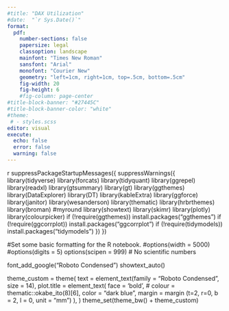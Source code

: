 ```yaml
---
#title: "DAX Utilization"
#date:  "`r Sys.Date()`"
format: 
  pdf:
    number-sections: false
    papersize: legal
    classoption: landscape
    mainfont: "Times New Roman"
    sansfont: "Arial"
    monofont: "Courier New"
    geometry: "left=1cm, right=1cm, top=.5cm, bottom=.5cm"
    fig-width: 20
    fig-height: 6
    #fig-column: page-center
#title-block-banner: "#27445C"
#title-block-banner-color: "white"
#theme: 
 # - styles.scss
editor: visual
execute: 
  echo: false
  error: false
  warning: false
---
```


{r}
suppressPackageStartupMessages({
  suppressWarnings({
    library(tidyverse)
    library(forcats)
    library(tidyquant)
    library(ggrepel)
    library(readxl)
    library(gtsummary)
    library(gt)
    library(ggthemes)
    library(DataExplorer)
    library(DT)
    library(kableExtra)
    library(ggforce)
    library(janitor)
    library(wesanderson)
    library(thematic)
    library(hrbrthemes)
    library(broman) #myround
    library(showtext)
    library(skimr)
    library(plotly)
    library(colourpicker)
    if (!require(ggthemes)) install.packages("ggthemes")
    if (!require(ggcorrplot)) install.packages("ggcorrplot")
    if (!require(tidymodels)) install.packages("tidymodels")
  })
})


#Set some basic formatting for the R notebook. 
#options(width = 5000)
#options(digits = 5)
options(scipen = 999) # No scientific numbers 


font_add_google("Roboto Condensed")
showtext_auto()

theme_custom = theme(
  text = element_text(family = "Roboto Condensed", size = 14),
  plot.title = element_text(
    face = 'bold',
    # colour = thematic::okabe_ito(8)[6],
    color = "dark blue",
    margin = margin (t=2, r=0, b = 2, l = 0, unit = "mm")
  ),
)
theme_set(theme_bw() + theme_custom)



